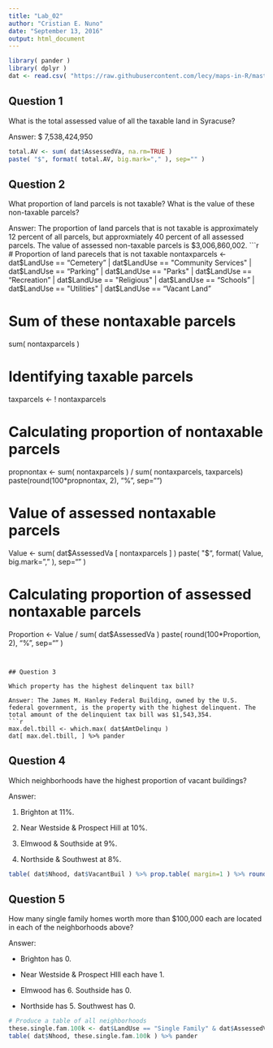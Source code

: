 ```yaml
---
title: "Lab_02"
author: "Cristian E. Nuno"
date: "September 13, 2016"
output: html_document
---
```

```r
library( pander )
library( dplyr )
dat <- read.csv( "https://raw.githubusercontent.com/lecy/maps-in-R/master/Data/syr_parcels.csv" )
```

## Question 1

What is the total assessed value of all the taxable land in Syracuse?

Answer: $ 7,538,424,950
```r
total.AV <- sum( dat$AssessedVa, na.rm=TRUE )
paste( "$", format( total.AV, big.mark="," ), sep="" )
```


## Question 2

What proportion of land parcels is not taxable? What is the value of these non-taxable parcels?

Answer: The proportion of land parcels that is not taxable is approximately 12 percent of all parcels, but approxmiately 40 percent of all assessed parcels. The value of assessed non-taxable parcels is $3,006,860,002.
```r
# Proportion of land parecels that is not taxable
nontaxparcels <- dat$LandUse == "Cemetery" | dat$LandUse == "Community Services" | 
                 dat$LandUse == "Parking" | dat$LandUse == "Parks" | dat$LandUse == "Recreation" |
                 dat$LandUse == "Religious" | dat$LandUse == "Schools" |
                 dat$LandUse == "Utilities" | dat$LandUse == "Vacant Land"

# Sum of these nontaxable parcels
sum( nontaxparcels )

# Identifying taxable parcels
taxparcels <- ! nontaxparcels

# Calculating proportion of nontaxable parcels
propnontax <- sum( nontaxparcels ) / sum( nontaxparcels, taxparcels)
paste(round(100*propnontax, 2), "%", sep="")

# Value of assessed nontaxable parcels
Value <- sum( dat$AssessedVa [ nontaxparcels ] )
paste( "$", format( Value, big.mark="," ), sep="" )

# Calculating proportion of assessed nontaxable parcels
Proportion <- Value / sum( dat$AssessedVa )
paste( round(100*Proportion, 2), "%", sep="" )
```


## Question 3

Which property has the highest delinquent tax bill?

Answer: The James M. Hanley Federal Building, owned by the U.S. federal government, is the property with the highest delinquent. The total amount of the delinquient tax bill was $1,543,354.
```r
max.del.tbill <- which.max( dat$AmtDelinqu )
dat[ max.del.tbill, ] %>% pander
```


## Question 4

Which neighborhoods have the highest proportion of vacant buildings?

Answer:

1.  Brighton at 11%.

2.  Near Westside & Prospect Hill at 10%.

3.  Elmwood & Southside at 9%.

4.  Northside & Southwest at 8%.

```r
table( dat$Nhood, dat$VacantBuil ) %>% prop.table( margin=1 ) %>% round( 2 ) %>% pander
```


## Question 5

How many single family homes worth more than $100,000 each are located in each of the neighborhoods above?

Answer:

*  Brighton has 0.

*  Near Westside & Prospect HIll each have 1.

*  Elmwood has 6. Southside has 0.

*  Northside has 5. Southwest has 0.
```r
# Produce a table of all neighborhoods
these.single.fam.100k <- dat$LandUse == "Single Family" & dat$AssessedVa > 100000
table( dat$Nhood, these.single.fam.100k ) %>% pander
```

